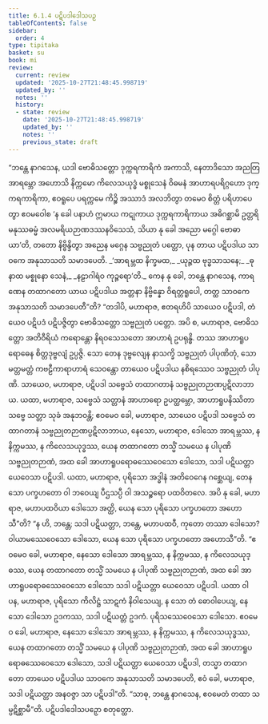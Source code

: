 ```yaml
---
title: 6.1.4 ပဋိပဒါဒေါသပဉှ
tableOfContents: false
sidebar:
  order: 4
type: tipitaka
basket: su
book: mi
review:
  current: review
  updated: '2025-10-27T21:48:45.998719'
  updated_by: ''
  notes: ''
  history:
  - state: review
    date: '2025-10-27T21:48:45.998719'
    updated_by: ''
    notes: ''
    previous_state: draft
---
```



<ReviewStatus review={frontmatter.review} showDetails={true} />

<HypothesisAnnotation frontmatter={frontmatter} />

<DynamicBreadcrumb />

<Division number="174" book="mi" e="ch" v="28">

<Paragraph number="1093" book="mi">
“ဘန္တေ နာဂသေန, ယဒါ ဗောဓိသတ္တော ဒုက္ကရကာရိကံ အကာသိ, နေတာဒိသော အညတြ အာရမ္ဘော အဟောသိ နိက္ကမော ကိလေသယုဒ္ဓံ မစ္စုသေနံ ဝိဓမနံ အာဟာရပရိဂ္ဂဟော ဒုက္ကရကာရိကာ, ဧဝရူပေ ပရက္ကမေ ကိဉ္စိ အဿာဒံ အလဘိတွာ တမေဝ စိတ္တံ ပရိဟာပေတွာ ဧဝမဝေါစ ‘န ခေါ ပနာဟံ ဣမာယ ကဋုကာယ ဒုက္ကရကာရိကာယ အဓိဂစ္ဆာမိ ဥတ္တရိ မနုဿဓမ္မံ အလမရိယဉာဏဒဿနဝိသေသံ, သိယာ နု ခေါ အညော မဂ္ဂေါ ဗောဓာယာ’တိ, တတော နိဗ္ဗိန္ဒိတွာ အညေန မဂ္ဂေန သဗ္ဗညုတံ ပတ္တော, ပုန တာယ ပဋိပဒါယ သာဝကေ အနုသာသတိ သမာဒပေတိ.
</Paragraph>

<Paragraph number="1094" type="verses" book="mi">
_‘အာရမ္ဘထ နိက္ခမထ,_  
_ယုဉ္ဇထ ဗုဒ္ဓသာသနေ;_  
_ဓုနာထ မစ္စုနော သေနံ,_  
_နဠာဂါရံဝ ကုဉ္ဇရော’တိ._  

</Paragraph>

<Paragraph number="1095" book="mi">
ကေန နု ခေါ, ဘန္တေ နာဂသေန, ကာရဏေန တထာဂတော ယာယ ပဋိပဒါယ အတ္တနာ နိဗ္ဗိန္နော ဝိရတ္တရူပေါ, တတ္ထ သာဝကေ အနုသာသတိ သမာဒပေတီ”တိ?
</Paragraph>

<Paragraph number="1096" book="mi">
“တဒါပိ, မဟာရာဇ, ဧတရဟိပိ သာယေဝ ပဋိပဒါ, တံယေဝ ပဋိပဒံ ပဋိပဇ္ဇိတွာ ဗောဓိသတ္တော သဗ္ဗညုတံ ပတ္တော. အပိ စ, မဟာရာဇ, ဗောဓိသတ္တော အတိဝီရိယံ ကရောန္တော နိရဝသေသတော အာဟာရံ ဥပရုန္ဓိ. တဿ အာဟာရူပရောဓေန စိတ္တဒုဗ္ဗလျံ ဥပ္ပဇ္ဇိ. သော တေန ဒုဗ္ဗလျေန နာသက္ခိ သဗ္ဗညုတံ ပါပုဏိတုံ, သော မတ္တမတ္တံ ကဗဠီကာရာဟာရံ သေဝန္တော တာယေဝ ပဋိပဒါယ နစိရဿေဝ သဗ္ဗညုတံ ပါပုဏိ. သာယေဝ, မဟာရာဇ, ပဋိပဒါ သဗ္ဗေသံ တထာဂတာနံ သဗ္ဗညုတဉာဏပ္ပဋိလာဘာယ.
</Paragraph>

<Paragraph number="1097" book="mi">
ယထာ, မဟာရာဇ, သဗ္ဗေသံ သတ္တာနံ အာဟာရော ဥပတ္ထမ္ဘော, အာဟာရူပနိဿိတာ သဗ္ဗေ သတ္တာ သုခံ အနုဘဝန္တိ; ဧဝမေဝ ခေါ, မဟာရာဇ, သာယေဝ ပဋိပဒါ သဗ္ဗေသံ တထာဂတာနံ သဗ္ဗညုတဉာဏပ္ပဋိလာဘာယ, နေသော, မဟာရာဇ, ဒေါသော အာရမ္ဘဿ, န နိက္ကမဿ, န ကိလေသယုဒ္ဓဿ, ယေန တထာဂတော တသ္မိံ သမယေ န ပါပုဏိ သဗ္ဗညုတဉာဏံ, အထ ခေါ အာဟာရူပရောဓဿေဝေသော ဒေါသော, သဒါ ပဋိယတ္တာ ယေဝေသာ ပဋိပဒါ.
</Paragraph>

<Paragraph number="1098" book="mi">
ယထာ, မဟာရာဇ, ပုရိသော အဒ္ဓါနံ အတိဝေဂေန ဂစ္ဆေယျ, တေန သော ပက္ခဟတော ဝါ ဘဝေယျ ပီဌသပ္ပီ ဝါ အသဉ္စရော ပထဝိတလေ. အပိ နု ခေါ, မဟာရာဇ, မဟာပထဝိယာ ဒေါသော အတ္ထိ, ယေန သော ပုရိသော ပက္ခဟတော အဟောသီ”တိ? “န ဟိ, ဘန္တေ; သဒါ ပဋိယတ္တာ, ဘန္တေ, မဟာပထဝီ, ကုတော တဿာ ဒေါသော? ဝါယာမဿေဝေသော ဒေါသော, ယေန သော ပုရိသော ပက္ခဟတော အဟောသီ”တိ. “ဧဝမေဝ ခေါ, မဟာရာဇ, နေသော ဒေါသော အာရမ္ဘဿ, န နိက္ကမဿ, န ကိလေသယုဒ္ဓဿ, ယေန တထာဂတော တသ္မိံ သမယေ န ပါပုဏိ သဗ္ဗညုတဉာဏံ, အထ ခေါ အာဟာရူပရောဓဿေဝေသော ဒေါသော သဒါ ပဋိယတ္တာ ယေဝေသာ ပဋိပဒါ.
</Paragraph>

<Paragraph number="1099" book="mi">
ယထာ ဝါ ပန, မဟာရာဇ, ပုရိသော ကိလိဋ္ဌံ သာဋကံ နိဝါသေယျ, န သော တံ ဓောဝါပေယျ, နေသော ဒေါသော ဥဒကဿ, သဒါ ပဋိယတ္တံ ဥဒကံ. ပုရိသဿေဝေသော ဒေါသော. ဧဝမေဝ ခေါ, မဟာရာဇ, နေသော ဒေါသော အာရမ္ဘဿ, န နိက္ကမဿ, န ကိလေသယုဒ္ဓဿ, ယေန တထာဂတော တသ္မိံ သမယေ န ပါပုဏိ သဗ္ဗညုတဉာဏံ, အထ ခေါ အာဟာရူပရောဓဿေဝေသော ဒေါသော, သဒါ ပဋိယတ္တာ ယေဝေသာ ပဋိပဒါ, တသ္မာ တထာဂတော တာယေဝ ပဋိပဒါယ သာဝကေ အနုသာသတိ သမာဒပေတိ, ဧဝံ ခေါ, မဟာရာဇ, သဒါ ပဋိယတ္တာ အနဝဇ္ဇာ သာ ပဋိပဒါ”တိ. “သာဓု, ဘန္တေ နာဂသေန, ဧဝမေတံ တထာ သမ္ပဋိစ္ဆာမီ”တိ.

</Paragraph>
</Division>

<Paragraph number="1100" type="center" book="mi">
ပဋိပဒါဒေါသပဉှော စတုတ္ထော.
</Paragraph>